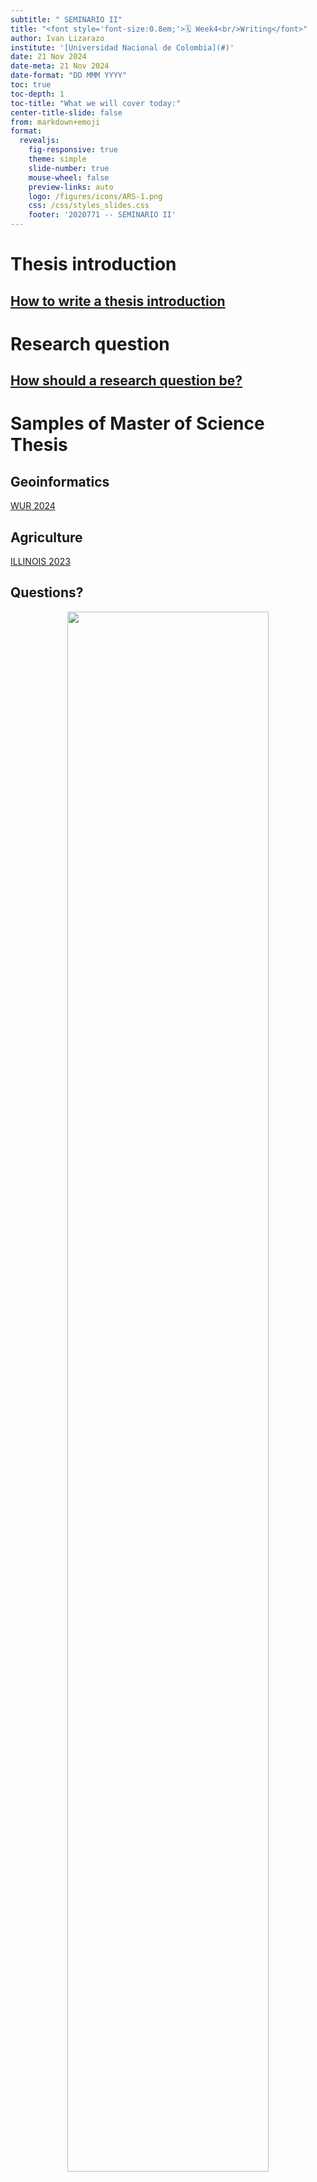 ```yaml
---
subtitle: " SEMINARIO II"
title: "<font style='font-size:0.8em;'>🗓️ Week4<br/>Writing</font>"
author: Ivan Lizarazo
institute: '[Universidad Nacional de Colombia](#)'
date: 21 Nov 2024
date-meta: 21 Nov 2024
date-format: "DD MMM YYYY"
toc: true
toc-depth: 1
toc-title: "What we will cover today:"
center-title-slide: false
from: markdown+emoji
format:
  revealjs: 
    fig-responsive: true
    theme: simple
    slide-number: true
    mouse-wheel: false
    preview-links: auto
    logo: /figures/icons/ARS-1.png
    css: /css/styles_slides.css
    footer: '2020771 -- SEMINARIO II'
---
```


# Thesis introduction

## [How to write a thesis introduction](https://www.student.unsw.edu.au/introductions)


# Research question

## [How should a research question be?](https://libguides.msvu.ca/c.php?g=707361&p=5034449#s-lg-box-15836684)

# Samples of Master of Science Thesis

## Geoinformatics

[WUR 2024](https://drive.google.com/file/d/18SRNiBQX_lUEQipjeDd0mhPOifGgqKuR/view?usp=sharing)

## Agriculture

[ILLINOIS 2023](https://drive.google.com/file/d/1_uZS-pUJKl-rN4b3t8IUtNM7LVYhbDXu/view?usp=sharing)


## Questions?

<p align="center">
<img src="figs/paper_accepted.png" width=80% height=80%>
</p>


